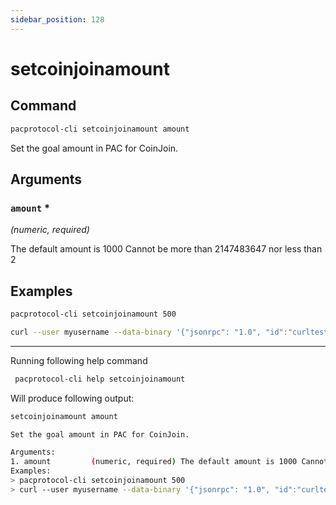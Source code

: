 ```yaml
---
sidebar_position: 128
---
```


# setcoinjoinamount
## Command

```bash
pacprotocol-cli setcoinjoinamount amount
```

Set the goal amount in PAC for CoinJoin.



## Arguments

### `amount` <span class='asterisk'>*</span>
*(numeric, required)*

The default amount is 1000 Cannot be more than 2147483647 nor less than 2



## Examples
```bash
pacprotocol-cli setcoinjoinamount 500
```

```bash
curl --user myusername --data-binary '{"jsonrpc": "1.0", "id":"curltest", "method": "setcoinjoinamount", "params": [208] }' -H 'content-type: text/plain;' http://127.0.0.1:1111/
```


___

Running following help command
```bash
 pacprotocol-cli help setcoinjoinamount
```
Will produce following output:


```bash
setcoinjoinamount amount

Set the goal amount in PAC for CoinJoin.

Arguments:
1. amount         (numeric, required) The default amount is 1000 Cannot be more than 2147483647 nor less than 2
Examples:
> pacprotocol-cli setcoinjoinamount 500
> curl --user myusername --data-binary '{"jsonrpc": "1.0", "id":"curltest", "method": "setcoinjoinamount", "params": [208] }' -H 'content-type: text/plain;' http://127.0.0.1:1111/

```

